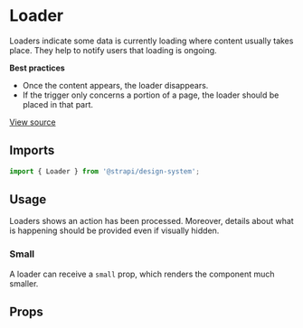 

<Meta of={LoaderStories} />

# Loader

Loaders indicate some data is currently loading where content usually takes place. They help to notify users that
loading is ongoing.

**Best practices**

- Once the content appears, the loader disappears.
- If the trigger only concerns a portion of a page, the loader should be placed in that part.

[View source](https://github.com/strapi/design-system/tree/main/packages/design-system/src/Loader)

## Imports

```js
import { Loader } from '@strapi/design-system';
```

## Usage

Loaders shows an action has been processed. Moreover, details about what is happening should be provided even if
visually hidden.

<Canvas of={LoaderStories.Base} />

### Small

A loader can receive a `small` prop, which renders the component much smaller.

<Canvas of={LoaderStories.Small} />

## Props

<ArgsTable of={Loader} />
